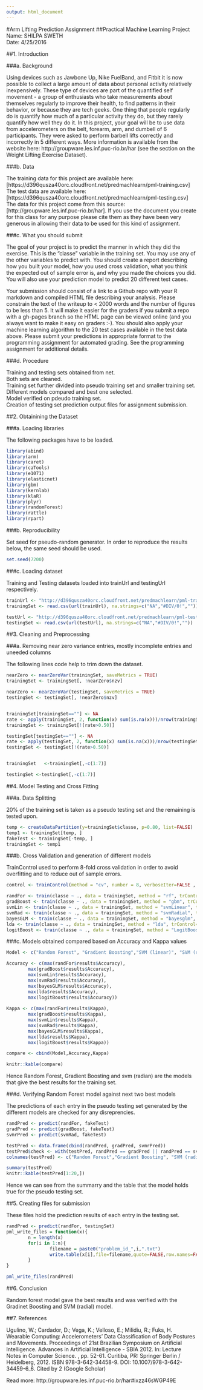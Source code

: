 ```yaml
---
output: html_document
---
```

#Arm Lifting Prediction Assignment
##Practical Machine Learning Project
Name: SHILPA SWETH  
Date: 4/25/2016

##1. Introduction

###a. Background

Using devices such as Jawbone Up, Nike FuelBand, and Fitbit it is now possible to collect a large amount of data about personal activity relatively inexpensively. These type of devices are part of the quantified self movement - a group of enthusiasts who take measurements about themselves regularly to improve their health, to find patterns in their behavior, or because they are tech geeks. One thing that people regularly do is quantify how much of a particular activity they do, but they rarely quantify how well they do it. In this project, your goal will be to use data from accelerometers on the belt, forearm, arm, and dumbell of 6 participants. They were asked to perform barbell lifts correctly and incorrectly in 5 different ways. More information is available from the website here: http://groupware.les.inf.puc-rio.br/har (see the section on the Weight Lifting Exercise Dataset).

###b. Data

The training data for this project are available here: [https://d396qusza40orc.cloudfront.net/predmachlearn/pml-training.csv]
The test data are available here: [https://d396qusza40orc.cloudfront.net/predmachlearn/pml-testing.csv]
The data for this project come from this source: [http://groupware.les.inf.puc-rio.br/har]. If you use the document you create for this class for any purpose please cite them as they have been very generous in allowing their data to be used for this kind of assignment.

###c. What you should submit

The goal of your project is to predict the manner in which they did the exercise. This is the "classe" variable in the training set. You may use any of the other variables to predict with. You should create a report describing how you built your model, how you used cross validation, what you think the expected out of sample error is, and why you made the choices you did. You will also use your prediction model to predict 20 different test cases.

Your submission should consist of a link to a Github repo with your R markdown and compiled HTML file describing your analysis. Please constrain the text of the writeup to < 2000 words and the number of figures to be less than 5. It will make it easier for the graders if you submit a repo with a gh-pages branch so the HTML page can be viewed online (and you always want to make it easy on graders :-).
You should also apply your machine learning algorithm to the 20 test cases available in the test data above. Please submit your predictions in appropriate format to the programming assignment for automated grading. See the programming assignment for additional details.

###d. Procedure

Training and testing sets obtained from net.  
Both sets are cleaned.  
Training set further divided into pseudo training set and smaller training set.  
Different models compared and best one selected.  
Model verified on pdeudo training set.  
Creation of testing set prediction output files for assignment submission.  

##2. Obtainining the Dataset

###a. Loading libraries

The following packages have to be loaded.
```r
library(abind)
library(arm)
library(caret)
library(caTools)
library(e1071)
library(elasticnet)
library(gbm)
library(kernlab)
library(klaR)
library(plyr)
library(randomForest)
library(rattle)
library(rpart)
```

###b. Reproducibility

Set seed for pseudo-random generator. In order to reproduce the results below, the same seed should be used. 
```r
set.seed(7200)
```

###c. Loading dataset

Training and Testing datasets loaded into trainUrl and testingUrl respectively.
```r
trainUrl <- "http://d396qusza40orc.cloudfront.net/predmachlearn/pml-training.csv"
trainingSet <- read.csv(url(trainUrl), na.strings=c("NA","#DIV/0!",""))

testUrl <- "http://d396qusza40orc.cloudfront.net/predmachlearn/pml-testing.csv"
testingSet <- read.csv(url(testUrl), na.strings=c("NA","#DIV/0!",""))
```

##3. Cleaning and Preprocessing

###a. Removing near zero variance entries, mostly incomplete entries and uneeded columns

The following lines code help to trim down the dataset.
```r
nearZero <- nearZeroVar(trainingSet, saveMetrics = TRUE)
trainingSet <- trainingSet[, !nearZero$nzv]

nearZero <- nearZeroVar(testingSet, saveMetrics = TRUE)
testingSet <- testingSet[, !nearZero$nzv]


trainingSet[trainingSet==""] <- NA
rate <- apply(trainingSet, 2, function(x) sum(is.na(x)))/nrow(trainingSet)
trainingSet <- trainingSet[!(rate>0.50)]

testingSet[testingSet==""] <- NA
rate <- apply(testingSet, 2, function(x) sum(is.na(x)))/nrow(testingSet)
testingSet <- testingSet[!(rate>0.50)]


trainingSet   <-trainingSet[,-c(1:7)]

testingSet <-testingSet[,-c(1:7)]

```

##4. Model Testing and Cross Fitting

###a. Data Splitting

20% of the training set is taken as a pseudo testing set and the remaining is tested upon.
```r
temp <- createDataPartition(y=trainingSet$classe, p=0.80, list=FALSE)
temp1 <- trainingSet[temp, ] 
fakeTest <- trainingSet[-temp, ]
trainingSet <- temp1
```


###b. Cross Validation and generation of different models 

TrainControl used to perform 8-fold cross validation in order to avoid overfitting and to reduce out of sample errors.
```r
control <- trainControl(method = "cv", number = 8, verboseIter=FALSE , preProcOptions="pca", allowParallel=TRUE)

randFor <- train(classe ~ ., data = trainingSet, method = "rf", trControl= control, verbose=FALSE)
gradBoost <- train(classe ~ ., data = trainingSet, method = "gbm", trControl= control, verbose=FALSE)
svmLin <- train(classe ~ ., data = trainingSet, method = "svmLinear", trControl= control, verbose=FALSE)
svmRad <- train(classe ~ ., data = trainingSet, method = "svmRadial", trControl= control, verbose=FALSE)  
bayesGLM <- train(classe ~ ., data = trainingSet, method = "bayesglm", trControl= control)
lda <- train(classe ~ ., data = trainingSet, method = "lda", trControl= control)
logitBoost <- train(classe ~ ., data = trainingSet, method = "LogitBoost", trControl= control, verbose=FALSE)
```

###c. Models obtained compared based on Accuracy and Kappa values

```r
Model <- c("Random Forest", "Gradient Boosting","SVM (linear)", "SVM (radial)", "Bayes GLM", "Lnear Discriminant", "LogitBoost")

Accuracy <- c(max(randFor$results$Accuracy),
        max(gradBoost$results$Accuracy),
        max(svmLin$results$Accuracy),
        max(svmRad$results$Accuracy),
        max(bayesGLM$results$Accuracy),
        max(lda$results$Accuracy),
        max(logitBoost$results$Accuracy))
        
Kappa <- c(max(randFor$results$Kappa),
        max(gradBoost$results$Kappa),
        max(svmLin$results$Kappa),
        max(svmRad$results$Kappa),
        max(bayesGLM$results$Kappa),
        max(lda$results$Kappa),
        max(logitBoost$results$Kappa))  

compare <- cbind(Model,Accuracy,Kappa)

knitr::kable(compare)
```

Hence Random Forest, Gradient Boosting and svm (radian) are the models that give the best results for the training set. 

###d. Verifying Random Forest model against next two best models

The predictions of each entry in the pseudo testing set generated by the different models are checked for any disreprencies.
```r
randPred <- predict(randFor, fakeTest)
gradPred <- predict(gradBoost, fakeTest)
svmrPred <- predict(svmRad, fakeTest)

testPred <- data.frame(cbind(randPred, gradPred, svmrPred))
testPred$check <- with(testPred, randPred == gradPred || randPred == svmrPred)
colnames(testPred) <- c("Random Forest","Gradient Boosting", "SVM (radial)", "Verified")

summary(testPred)
knitr::kable(testPred[1:20,])
```
  
Hence we can see from the summarry and the table that the model holds true for the pseudo testing set.

##5. Creating files for submission

These files hold the prediction results of each entry in the testing set.
```r
randPred <- predict(randFor, testingSet)
pml_write_files = function(x){
        n = length(x)
        for(i in 1:n){
                filename = paste0("problem_id_",i,".txt")
                write.table(x[i],file=filename,quote=FALSE,row.names=FALSE,col.names=FALSE)
        }
}

pml_write_files(randPred)
```

##6. Conclusion

Random forest model gave the best results and was verified with the Gradinet Boosting and SVM (radial) model.

##7. References

Ugulino, W.; Cardador, D.; Vega, K.; Velloso, E.; Milidiu, R.; Fuks, H. Wearable Computing: Accelerometers' Data Classification of Body Postures and Movements. Proceedings of 21st Brazilian Symposium on Artificial Intelligence. Advances in Artificial Intelligence - SBIA 2012. In: Lecture Notes in Computer Science. , pp. 52-61. Curitiba, PR: Springer Berlin / Heidelberg, 2012. ISBN 978-3-642-34458-9. DOI: 10.1007/978-3-642-34459-6_6. 
Cited by 2 (Google Scholar)

Read more: http://groupware.les.inf.puc-rio.br/har#ixzz46sWGP49E